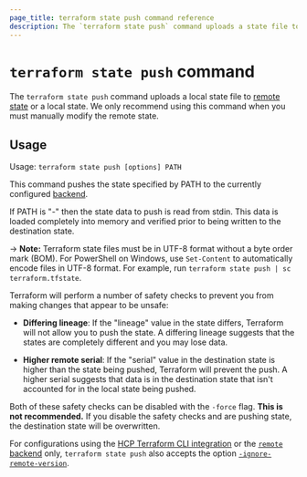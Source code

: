 ```yaml
---
page_title: terraform state push command reference
description: The `terraform state push` command uploads a state file to the Terraform state.
---
```


# `terraform state push` command

The `terraform state push` command uploads a local state file to [remote state](/terraform/language/state/remote) or a local state. We only recommend using this command when you must manually modify the remote state.

## Usage

Usage: `terraform state push [options] PATH`

This command pushes the state specified by PATH to the currently
configured [backend](/terraform/language/backend).

If PATH is "-" then the state data to push is read from stdin. This data
is loaded completely into memory and verified prior to being written to
the destination state.

-> **Note:** Terraform state files must be in UTF-8 format without a byte order mark (BOM). For PowerShell on Windows, use `Set-Content` to automatically encode files in UTF-8 format. For example, run `terraform state push | sc terraform.tfstate`.

Terraform will perform a number of safety checks to prevent you from
making changes that appear to be unsafe:

- **Differing lineage**: If the "lineage" value in the state differs,
  Terraform will not allow you to push the state. A differing lineage
  suggests that the states are completely different and you may lose
  data.

- **Higher remote serial**: If the "serial" value in the destination state
  is higher than the state being pushed, Terraform will prevent the push.
  A higher serial suggests that data is in the destination state that isn't
  accounted for in the local state being pushed.

Both of these safety checks can be disabled with the `-force` flag.
**This is not recommended.** If you disable the safety checks and are
pushing state, the destination state will be overwritten.

For configurations using the [HCP Terraform CLI integration](/terraform/cli/cloud) or the [`remote` backend](/terraform/language/backend/remote)
only, `terraform state push`
also accepts the option
[`-ignore-remote-version`](/terraform/cli/cloud/command-line-arguments#ignore-remote-version).
